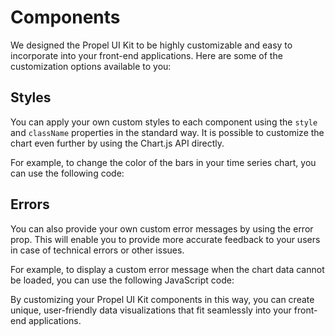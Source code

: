 
<Meta title="Customization/Components" />

# Components

We designed the Propel UI Kit to be highly customizable and easy to incorporate into your front-end applications. Here
are some of the customization options available to you:

## Styles

You can apply your own custom styles to each component using the `style` and `className` properties in the standard way.
It is possible to customize the chart even further
by&#160;<LinkTo kind="Customization/Chart Configuration" story="overview">using the Chart.js API directly</LinkTo>.

For example, to change the color of the bars in your time series chart, you can use the following code:

<SourceCode of={TimeSeriesStories.CustomStyleStory} shown />

## Errors

You can also provide your own custom error messages by using the error prop. This will enable you to provide more
accurate feedback to your users in case of technical errors or other issues.

For example, to display a custom error message when the chart data cannot be loaded, you can use the following
JavaScript code:

<SourceCode of={TimeSeriesStories.ErrorStory} shown />

By customizing your Propel UI Kit components in this way, you can create unique, user-friendly data visualizations that
fit seamlessly into your front-end applications.
